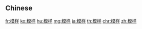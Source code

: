 ==Chinese==
{{zh-see|模樣}}

[[fr:模样]]
[[ko:模样]]
[[hu:模样]]
[[mg:模样]]
[[ja:模样]]
[[th:模样]]
[[chr:模样]]
[[zh:模样]]